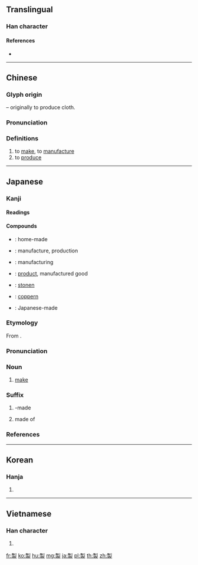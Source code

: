 {{character info/new}}
{{also|制}}
==Translingual==

===Han character===
{{Han char|rn=145|rad=衣|as=08|sn=14|four=22732|canj=HNYHV|ids=⿱制衣}}

====References====
* {{Han ref|kx=1119.200|dkj=34380|dj=1586.050|hdz=53095.120|uh=88FD|ud=35069|bh=BB73|bd=47987}}

----

==Chinese==
{{zh-forms|s=制}}

===Glyph origin===
{{Han etym}}
{{Han compound|制|衣|t2=clothes|ls=psc|c1=p|c2=s}} – originally to produce cloth.

===Pronunciation===
{{zh-pron
|m=zhì
|c=zai3
|h=pfs=chṳ
|mn=qz,tw,xm:chè/zz:chì
|mc=y
|oc=y
|ma=
|cat=v
}}

===Definitions===
{{zh-hanzi}}

# to [[make]], to [[manufacture]]
# to [[produce]]

----

==Japanese==

===Kanji===
{{ja-kanji|grade=5|rs=衣08}}

====Readings====
{{ja-readings|goon=[[せ]] (se)|kanon=[[せい]] (sei)|kun=[[たつ]] (tatsu), [[つくる]] (tsukuru)}}

====Compounds====
{{der-top|Compounds}}
* {{ja-r|自家製|じかせい}}: home-made
* {{ja-r|製作|せいさく}}: manufacture, production
* {{ja-r|製造|せいぞう}}: manufacturing
* {{ja-r|製品|せいひん}}: [[product]], manufactured good
* {{ja-r|石製|せきせい}}: [[stonen]]
* {{ja-r|銅製|どうせい}}: [[coppern]]
* {{ja-r|和製|わせい}}: Japanese-made
{{der-bottom}}

{{ja-kanjitab|せい|yomi=o}}

===Etymology===
From {{etyl|ltc|ja|sort=せい}} {{m|zh|製|tr=tsyej<sup>H</sup>}}.

===Pronunciation===
{{ja-pron|yomi=kanon|せい|acc=1|acc_ref=DJR}}

===Noun===
{{ja-noun|せい}}

# [[make]]

===Suffix===
{{ja-pos|せい|suffix}}

# -made
#: {{ja-usex|日本製|^にほん-せい|made in Japan}}
# made of
#: {{ja-usex|木製|もくせい|made of wood}}

===References===
<references/>

----

==Korean==

===Hanja===
{{ko-hanja|hangeul=제|eumhun=|rv=je|mr=che|y=cey}}

# {{defn|lang=ko|sort=衣08}}

----

==Vietnamese==

===Han character===
{{vi-hantu|[[chế]], [[chẽ]]|rs=衣08}}

# {{defn|lang=vi|sort=衣08}}

[[fr:製]]
[[ko:製]]
[[hu:製]]
[[mg:製]]
[[ja:製]]
[[pl:製]]
[[th:製]]
[[zh:製]]